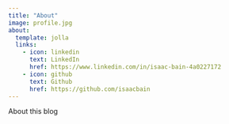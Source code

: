 ```yaml
---
title: "About"
image: profile.jpg
about:
  template: jolla
  links:
    - icon: linkedin
      text: LinkedIn
      href: https://www.linkedin.com/in/isaac-bain-4a0227172
    - icon: github
      text: Github
      href: https://github.com/isaacbain
---
```


About this blog
